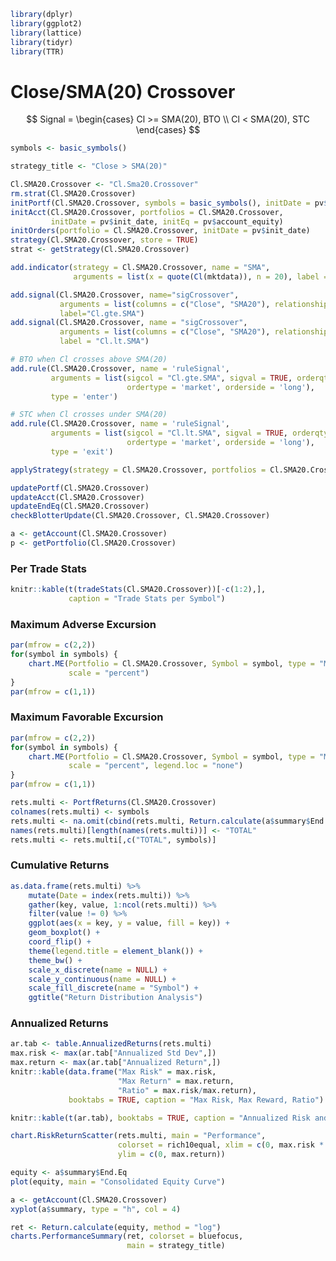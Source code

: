 ```r
library(dplyr)
library(ggplot2)
library(lattice)
library(tidyr)
library(TTR)
```

# Close/SMA(20) Crossover

$$ Signal = 
    \begin{cases} 
        Cl >= SMA(20), BTO \\ 
        Cl < SMA(20), STC 
    \end{cases}
$$

```r
symbols <- basic_symbols()
```

```r
strategy_title <- "Close > SMA(20)"
```

```r
Cl.SMA20.Crossover <- "Cl.Sma20.Crossover"
rm.strat(Cl.SMA20.Crossover)
initPortf(Cl.SMA20.Crossover, symbols = basic_symbols(), initDate = pv$init_date)
initAcct(Cl.SMA20.Crossover, portfolios = Cl.SMA20.Crossover, 
         initDate = pv$init_date, initEq = pv$account_equity)
initOrders(portfolio = Cl.SMA20.Crossover, initDate = pv$init_date)
strategy(Cl.SMA20.Crossover, store = TRUE)
strat <- getStrategy(Cl.SMA20.Crossover)
```

```r
add.indicator(strategy = Cl.SMA20.Crossover, name = "SMA", 
              arguments = list(x = quote(Cl(mktdata)), n = 20), label = "SMA20")
```

```r
add.signal(Cl.SMA20.Crossover, name="sigCrossover", 
           arguments = list(columns = c("Close", "SMA20"), relationship = "gte"),
           label="Cl.gte.SMA")
add.signal(Cl.SMA20.Crossover, name = "sigCrossover",
           arguments = list(columns = c("Close", "SMA20"), relationship = "lt"),
           label = "Cl.lt.SMA")
```

```r
# BTO when Cl crosses above SMA(20)
add.rule(Cl.SMA20.Crossover, name = 'ruleSignal',
         arguments = list(sigcol = "Cl.gte.SMA", sigval = TRUE, orderqty = 100,
                          ordertype = 'market', orderside = 'long'),
         type = 'enter')

# STC when Cl crosses under SMA(20)
add.rule(Cl.SMA20.Crossover, name = 'ruleSignal',
         arguments = list(sigcol = "Cl.lt.SMA", sigval = TRUE, orderqty = 'all',
                          ordertype = 'market', orderside = 'long'),
         type = 'exit')
```

```r
applyStrategy(strategy = Cl.SMA20.Crossover, portfolios = Cl.SMA20.Crossover)
```

```r
updatePortf(Cl.SMA20.Crossover)
updateAcct(Cl.SMA20.Crossover)
updateEndEq(Cl.SMA20.Crossover)
checkBlotterUpdate(Cl.SMA20.Crossover, Cl.SMA20.Crossover)
```

```r
a <- getAccount(Cl.SMA20.Crossover)
p <- getPortfolio(Cl.SMA20.Crossover)
```

### Per Trade Stats

```r
knitr::kable(t(tradeStats(Cl.SMA20.Crossover))[-c(1:2),], 
             caption = "Trade Stats per Symbol")
```

### Maximum Adverse Excursion

```r
par(mfrow = c(2,2))
for(symbol in symbols) {
    chart.ME(Portfolio = Cl.SMA20.Crossover, Symbol = symbol, type = "MAE", 
             scale = "percent")
}
par(mfrow = c(1,1))
```

### Maximum Favorable Excursion

```r
par(mfrow = c(2,2))
for(symbol in symbols) {
    chart.ME(Portfolio = Cl.SMA20.Crossover, Symbol = symbol, type = "MFE", 
             scale = "percent", legend.loc = "none")
}
par(mfrow = c(1,1))
```

```r
rets.multi <- PortfReturns(Cl.SMA20.Crossover)
colnames(rets.multi) <- symbols
rets.multi <- na.omit(cbind(rets.multi, Return.calculate(a$summary$End.Eq)))
names(rets.multi)[length(names(rets.multi))] <- "TOTAL"
rets.multi <- rets.multi[,c("TOTAL", symbols)]
```

### Cumulative Returns

```r
as.data.frame(rets.multi) %>% 
    mutate(Date = index(rets.multi)) %>% 
    gather(key, value, 1:ncol(rets.multi)) %>% 
    filter(value != 0) %>% 
    ggplot(aes(x = key, y = value, fill = key)) + 
    geom_boxplot() + 
    coord_flip() + 
    theme(legend.title = element_blank()) + 
    theme_bw() + 
    scale_x_discrete(name = NULL) + 
    scale_y_continuous(name = NULL) + 
    scale_fill_discrete(name = "Symbol") + 
    ggtitle("Return Distribution Analysis")
```

### Annualized Returns

```r
ar.tab <- table.AnnualizedReturns(rets.multi)
max.risk <- max(ar.tab["Annualized Std Dev",])
max.return <- max(ar.tab["Annualized Return",])
knitr::kable(data.frame("Max Risk" = max.risk, 
                        "Max Return" = max.return, 
                        "Ratio" = max.risk/max.return), 
             booktabs = TRUE, caption = "Max Risk, Max Reward, Ratio")

knitr::kable(t(ar.tab), booktabs = TRUE, caption = "Annualized Risk and Return")
```

```r
chart.RiskReturnScatter(rets.multi, main = "Performance", 
                        colorset = rich10equal, xlim = c(0, max.risk * 1.1), 
                        ylim = c(0, max.return))
```

```r
equity <- a$summary$End.Eq
plot(equity, main = "Consolidated Equity Curve")
```

```r
a <- getAccount(Cl.SMA20.Crossover)
xyplot(a$summary, type = "h", col = 4)
```

```r
ret <- Return.calculate(equity, method = "log")
charts.PerformanceSummary(ret, colorset = bluefocus, 
                          main = strategy_title)
```
